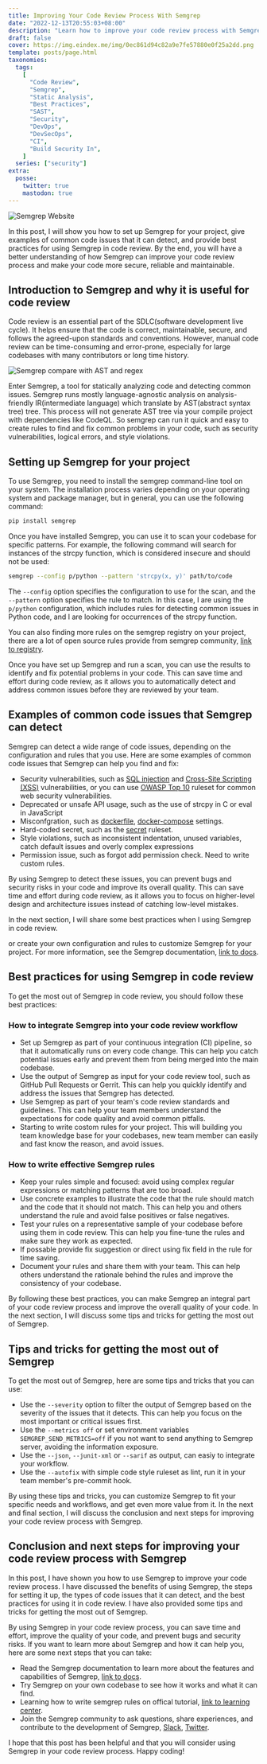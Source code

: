 ```yaml
---
title: Improving Your Code Review Process With Semgrep
date: "2022-12-13T20:55:03+08:00"
description: "Learn how to improve your code review process with Semgrep, a tool for statically analyzing code and detecting security issues. The post covers setting up Semgrep and tips for getting the most out of it. #Semgrep #SDLC #BSI"
draft: false
cover: https://img.eindex.me/img/0ec861d94c82a9e7fe57880e0f25a2dd.png
template: posts/page.html
taxonomies:
  tags:
    [
      "Code Review",
      "Semgrep",
      "Static Analysis",
      "Best Practices",
      "SAST",
      "Security",
      "DevOps",
      "DevSecOps",
      "CI",
      "Build Security In",
    ]
  series: ["security"]
extra:
  posse:
    twitter: true
    mastodon: true
---
```


![Semgrep Website](https://img.eindex.me/img/0ec861d94c82a9e7fe57880e0f25a2dd.png)

In this post, I will show you how to set up Semgrep for your project, give examples of common code issues that it can detect, and provide best practices for using Semgrep in code review. By the end, you will have a better understanding of how Semgrep can improve your code review process and make your code more secure, reliable and maintainable.

## Introduction to Semgrep and why it is useful for code review

Code review is an essential part of the SDLC(software development live cycle). It helps ensure that the code is correct, maintainable, secure, and follows the agreed-upon standards and conventions. However, manual code review can be time-consuming and error-prone, especially for large codebases with many contributors or long time history.

<more />

![Semgrep compare with AST and regex](https://img.eindex.me/img/e23bd0bbaf9d2513d3d26042b1aa702b.png)

Enter Semgrep, a tool for statically analyzing code and detecting common issues. Semgrep runs mostly language-agnostic analysis on analysis-friendly IR(intermediate language) which translate by AST(abstract syntax tree) tree. This process will not generate AST tree via your compile project with dependencies like CodeQL. So semgrep can run it quick and easy to create rules to find and fix common problems in your code, such as security vulnerabilities, logical errors, and style violations.

## Setting up Semgrep for your project

To use Semgrep, you need to install the semgrep command-line tool on your system. The installation process varies depending on your operating system and package manager, but in general, you can use the following command:

```bash
pip install semgrep
```

Once you have installed Semgrep, you can use it to scan your codebase for specific patterns. For example, the following command will search for instances of the strcpy function, which is considered insecure and should not be used:

```bash
semgrep --config p/python --pattern 'strcpy(x, y)' path/to/code
```

The `--config` option specifies the configuration to use for the scan, and the `--pattern` option specifies the rule to match. In this case, I are using the `p/python` configuration, which includes rules for detecting common issues in Python code, and I are looking for occurrences of the strcpy function.

You can also finding more rules on the semgrep registry on your project, there are a lot of open source rules provide from semgrep community, [link to registry](https://semgrep.dev/explore).

Once you have set up Semgrep and run a scan, you can use the results to identify and fix potential problems in your code. This can save time and effort during code review, as it allows you to automatically detect and address common issues before they are reviewed by your team.

## Examples of common code issues that Semgrep can detect

Semgrep can detect a wide range of code issues, depending on the configuration and rules that you use. Here are some examples of common code issues that Semgrep can help you find and fix:

- Security vulnerabilities, such as [SQL injection](https://semgrep.dev/p/sql-injection) and [Cross-Site Scripting (XSS)](https://semgrep.dev/p/xss) vulnerabilities, or you can use [OWASP Top 10](https://semgrep.dev/p/owasp-top-ten) ruleset for common web security vulnerabilities.
- Deprecated or unsafe API usage, such as the use of strcpy in C or eval in JavaScript
- Misconfgration, such as [dockerfile](https://semgrep.dev/p/dockerfile), [docker-compose](https://semgrep.dev/p/docker-compose) settings.
- Hard-coded secret, such as the [secret](https://semgrep.dev/p/secrets) ruleset.
- Style violations, such as inconsistent indentation, unused variables, catch default issues and overly complex expressions
- Permission issue, such as forgot add permission check. Need to write custom rules.

By using Semgrep to detect these issues, you can prevent bugs and security risks in your code and improve its overall quality. This can save time and effort during code review, as it allows you to focus on higher-level design and architecture issues instead of catching low-level mistakes.

In the next section, I will share some best practices when I using Semgrep in code review.

or create your own configuration and rules to customize Semgrep for your project. For more information, see the Semgrep documentation, [link to docs](https://semgrep.dev/docs/writing-rules/overview/).

## Best practices for using Semgrep in code review

To get the most out of Semgrep in code review, you should follow these best practices:

### How to integrate Semgrep into your code review workflow

- Set up Semgrep as part of your continuous integration (CI) pipeline, so that it automatically runs on every code change. This can help you catch potential issues early and prevent them from being merged into the main codebase.
- Use the output of Semgrep as input for your code review tool, such as GitHub Pull Requests or Gerrit. This can help you quickly identify and address the issues that Semgrep has detected.
- Use Semgrep as part of your team's code review standards and guidelines. This can help your team members understand the expectations for code quality and avoid common pitfalls.
- Starting to write costom rules for your project. This will building you team knowledge base for your codebases, new team member can easily and fast know the reason, and avoid issues.

### How to write effective Semgrep rules

- Keep your rules simple and focused: avoid using complex regular expressions or matching patterns that are too broad.
- Use concrete examples to illustrate the code that the rule should match and the code that it should not match. This can help you and others understand the rule and avoid false positives or false negatives.
- Test your rules on a representative sample of your codebase before using them in code review. This can help you fine-tune the rules and make sure they work as expected.
- If possable provide fix suggestion or direct using fix field in the rule for time saving.
- Document your rules and share them with your team. This can help others understand the rationale behind the rules and improve the consistency of your codebase.

By following these best practices, you can make Semgrep an integral part of your code review process and improve the overall quality of your code. In the next section, I will discuss some tips and tricks for getting the most out of Semgrep.

## Tips and tricks for getting the most out of Semgrep

To get the most out of Semgrep, here are some tips and tricks that you can use:

- Use the `--severity` option to filter the output of Semgrep based on the severity of the issues that it detects. This can help you focus on the most important or critical issues first.
- Use the `--metrics off` or set environment variables `SEMGREP_SEND_METRICS=off` if you not want to send anything to Semgrep server, avoiding the information exposure.
- Use the `--json`, `--junit-xml` or `--sarif` as output, can easiy to integrate your workflow.
- Use the `--autofix` with simple code style ruleset as lint, run it in your team member's pre-commit hook.

By using these tips and tricks, you can customize Semgrep to fit your specific needs and workflows, and get even more value from it. In the next and final section, I will discuss the conclusion and next steps for improving your code review process with Semgrep.

## Conclusion and next steps for improving your code review process with Semgrep

In this post, I have shown you how to use Semgrep to improve your code review process. I have discussed the benefits of using Semgrep, the steps for setting it up, the types of code issues that it can detect, and the best practices for using it in code review. I have also provided some tips and tricks for getting the most out of Semgrep.

By using Semgrep in your code review process, you can save time and effort, improve the quality of your code, and prevent bugs and security risks. If you want to learn more about Semgrep and how it can help you, here are some next steps that you can take:

- Read the Semgrep documentation to learn more about the features and capabilities of Semgrep, [link to docs](https://semgrep.dev/docs/).
- Try Semgrep on your own codebase to see how it works and what it can find.
- Learning how to write semgrep rules on offical tutorial, [link to learning center](https://semgrep.dev/learn).
- Join the Semgrep community to ask questions, share experiences, and contribute to the development of Semgrep, [Slack](https://r2c.dev/slack), [Twitter](https://twitter.com/r2cdev).

I hope that this post has been helpful and that you will consider using Semgrep in your code review process. Happy coding!
